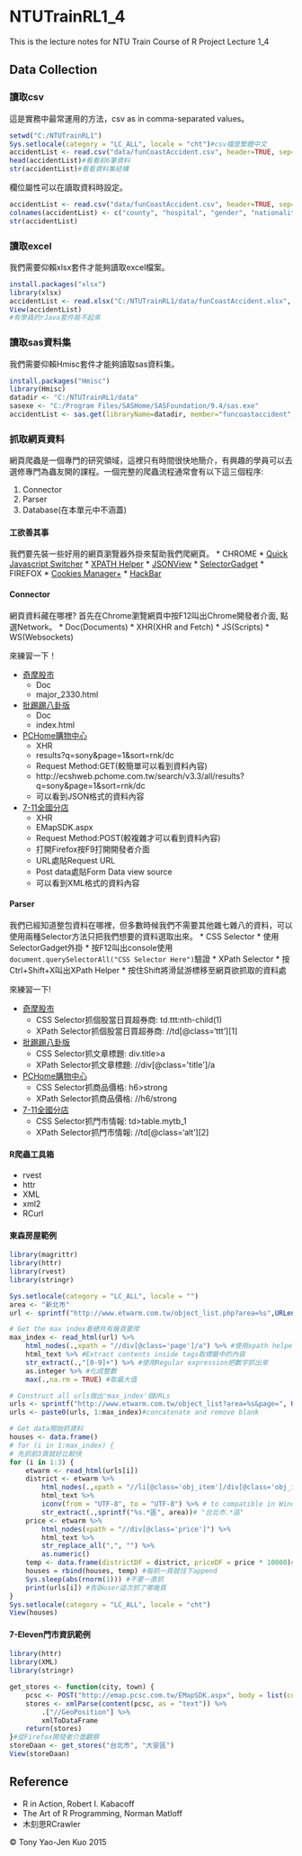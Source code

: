 # NTUTrainRL1_4
This is the lecture notes for NTU Train Course of R Project Lecture 1_4

## Data Collection

### 讀取csv

這是實務中最常運用的方法，csv as in comma-separated values。

```r
setwd("C:/NTUTrainRL1")
Sys.setlocale(category = "LC_ALL", locale = "cht")#csv檔是繁體中文
accidentList <- read.csv("data/funCoastAccident.csv", header=TRUE, sep=",")
head(accidentList)#看看前6筆資料
str(accidentList)#看看資料集結構
```

欄位屬性可以在讀取資料時設定。

```r
accidentList <- read.csv("data/funCoastAccident.csv", header=TRUE, sep=",", row.names="編號", colClasses=c("character", "character", "character", "character", "character", "integer", "factor", "factor"))
colnames(accidentList) <- c("county", "hospital", "gender", "nationality", "age", "woundType1", "woundType2")
str(accidentList)
```

### 讀取excel

我們需要仰賴xlsx套件才能夠讀取excel檔案。

```r
install.packages("xlsx")
library(xlsx)
accidentList <- read.xlsx("C:/NTUTrainRL1/data/funCoastAccident.xlsx", 1, encoding = "UTF-8")#encoding issue here
View(accidentList)
#有學員的rJava套件裝不起來
```

### 讀取sas資料集

我們需要仰賴Hmisc套件才能夠讀取sas資料集。

```r
install.packages("Hmisc")
library(Hmisc)
datadir <- "C:/NTUTrainRL1/data"
sasexe <- "C:/Program Files/SASHome/SASFoundation/9.4/sas.exe"
accidentList <- sas.get(libraryName=datadir, member="funcoastaccident", sasprog=sasexe)
```

### 抓取網頁資料
網頁爬蟲是一個專門的研究領域，這裡只有時間很快地簡介，有興趣的學員可以去選修專門為蟲友開的課程。一個完整的爬蟲流程通常會有以下這三個程序:

1. Connector
2. Parser
3. Database(在本單元中不涵蓋)

#### 工欲善其事
我們要先裝一些好用的網頁瀏覽器外掛來幫助我們爬網頁。
* CHROME
  * [Quick Javascript Switcher](https://chrome.google.com/webstore/detail/quick-javascript-switcher/geddoclleiomckbhadiaipdggiiccfje)
  * [XPATH Helper](https://chrome.google.com/webstore/detail/xpath-helper/hgimnogjllphhhkhlmebbmlgjoejdpjl?hl=zh-TW)
  * [JSONView](https://chrome.google.com/webstore/detail/jsonview/chklaanhfefbnpoihckbnefhakgolnmc?hl=zh-TW)
  * [SelectorGadget](https://chrome.google.com/webstore/detail/selectorgadget/mhjhnkcfbdhnjickkkdbjoemdmbfginb?hl=en)
* FIREFOX
  * [Cookies Manager+](https://addons.mozilla.org/zh-tw/firefox/addon/cookies-manager-plus/)
  * [HackBar](https://addons.mozilla.org/zh-tw/firefox/addon/hackbar/)

#### Connector

網頁資料藏在哪裡? 首先在Chrome瀏覽網頁中按F12叫出Chrome開發者介面, 點選Network。
* Doc(Documents)
* XHR(XHR and Fetch)
* JS(Scripts)
* WS(Websockets)

來練習一下！

* [奇摩股市](https://tw.stock.yahoo.com/d/s/major_2330.html)
  * Doc
  * major_2330.html
* [批踢踢八卦版](https://www.ptt.cc/ask/over18?from=%2Fbbs%2FGossiping%2Findex.html)
  * Doc
  * index.html
* [PCHome購物中心](http://ecshweb.pchome.com.tw/search/v3.3/?q=sony&scope=all)
  * XHR
  * results?q=sony&page=1&sort=rnk/dc
  * Request Method:GET(較簡單可以看到資料內容)
  * http://ecshweb.pchome.com.tw/search/v3.3/all/results?q=sony&page=1&sort=rnk/dc
  * 可以看到JSON格式的資料內容
* [7-11全國分店](http://emap.pcsc.com.tw/emap.aspx)
  * XHR
  * EMapSDK.aspx
  * Request Method:POST(較複雜才可以看到資料內容)
  * 打開Firefox按F9打開開發者介面
  * URL處貼Request URL
  * Post data處貼Form Data view source
  * 可以看到XML格式的資料內容

#### Parser
我們已經知道整包資料在哪裡，但多數時候我們不需要其他雜七雜八的資料，可以使用兩種Selector方法只把我們想要的資料選取出來。
* CSS Selector
  * 使用SelectorGadget外掛
  * 按F12叫出console使用`document.querySelectorAll("CSS Selector Here")`驗證
* XPath Selector
  * 按Ctrl+Shift+X叫出XPath Helper
  * 按住Shift將滑鼠游標移至網頁欲抓取的資料處

來練習一下!

* [奇摩股市](https://tw.stock.yahoo.com/d/s/major_2330.html)
  * CSS Selector抓個股當日買超券商: td.ttt:nth-child(1)
  * XPath Selector抓個股當日買超券商: //td[@class='ttt'][1]
    
* [批踢踢八卦版](https://www.ptt.cc/ask/over18?from=%2Fbbs%2FGossiping%2Findex.html)
  * CSS Selector抓文章標題: div.title>a
  * XPath Selector抓文章標題: //div[@class='title']/a
    
* [PCHome購物中心](http://ecshweb.pchome.com.tw/search/v3.3/?q=sony&scope=all)
  * CSS Selector抓商品價格: h6>strong
  * XPath Selector抓商品價格: //h6/strong
    
* [7-11全國分店](http://emap.pcsc.com.tw/emap.aspx)
  * CSS Selector抓門市情報: td>table.mytb_1
  * XPath Selector抓門市情報: //td[@class='alt'][2]
    
#### R爬蟲工具箱

* rvest
* httr
* XML
* xml2
* RCurl

#### 東森房屋範例

```r
library(magrittr)
library(httr)
library(rvest)
library(stringr)

Sys.setlocale(category = "LC_ALL", locale = "")
area <- "新北市"
url <- sprintf("http://www.etwarm.com.tw/object_list.php?area=%s",URLencode(area))#把URLencode(area)代入%s

# Get the max index看總共有幾頁要爬
max_index <- read_html(url) %>% 
    html_nodes(.,xpath = "//div[@class='page']/a") %>% #使用xpath helper
    html_text %>% #Extract contents inside tags取標籤中的內容
    str_extract(.,"[0-9]+") %>% #使用Regular expression把數字抓出來
    as.integer %>% #化成整數
    max(.,na.rm = TRUE) #取最大值

# Construct all urls做出'max_index'個URLs
urls <- sprintf("http://www.etwarm.com.tw/object_list?area=%s&page=", URLencode(area))
urls <- paste0(urls, 1:max_index)#concatenate and remove blank

# Get data開始抓資料
houses <- data.frame()
# for (i in 1:max_index) {
# 先抓前3頁就好比較快
for (i in 1:3) {
    etwarm <- read_html(urls[i]) 
    district <- etwarm %>% 
        html_nodes(.,xpath = "//li[@class='obj_item']/div[@class='obj_info']/h3/a") %>% 
        html_text %>%
        iconv(from = "UTF-8", to = "UTF-8") %>% # to compatible in Windows  
        str_extract(.,sprintf("%s.*區", area))# "台北市.*區"
    price <- etwarm %>% 
        html_nodes(xpath = "//div[@class='price']") %>% 
        html_text %>% 
        str_replace_all(",", "") %>% 
        as.numeric()
    temp <- data.frame(districtDF = district, priceDF = price * 10000)#還原單位
    houses = rbind(houses, temp) #每抓一頁就往下append
    Sys.sleep(abs(rnorm(1))) #不要一直抓
    print(urls[i]) #告訴user這次抓了哪幾頁
}
Sys.setlocale(category = "LC_ALL", locale = "cht")
View(houses)
```

#### 7-Eleven門市資訊範例

```r
library(httr)
library(XML)
library(stringr)

get_stores <- function(city, town) {
    pcsc <- POST("http://emap.pcsc.com.tw/EMapSDK.aspx", body = list(commandid = "SearchStore", city = city, town = town))
    stores <- xmlParse(content(pcsc, as = "text")) %>% 
        .["//GeoPosition"] %>% 
        xmlToDataFrame
    return(stores)
}#從Firefox開發者介面觀察
storeDaan <- get_stores("台北市", "大安區")
View(storeDaan)
```

## Reference
* R in Action, Robert I. Kabacoff
* The Art of R Programming, Norman Matloff
* 木刻思RCrawler

&copy; Tony Yao-Jen Kuo 2015